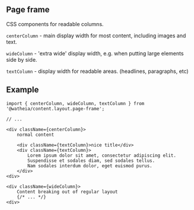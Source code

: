 ## Page frame

CSS components for readable columns.

`centerColumn` - main display width for most content, including images and text.

`wideColumn` - 'extra wide' display width, e.g. when putting large elements side by side.

`textColumn` - display width for readable areas. (headlines, paragraphs, etc)

## Example

```tsx
import { centerColumn, wideColumn, textColumn } from '@watheia/content.layout.page-frame';

// ...

<div className={centerColumn}>
	normal content

	<div className={textColumn}>nice title</div>
	<div className={textColumn}>
		Lorem ipsum dolor sit amet, consectetur adipiscing elit.
		Suspendisse et sodales diam, sed sodales tellus.
		Nam sodales interdum dolor, eget euismod purus.
	</div>
<div>

<div className={wideColumn}>
	Content breaking out of regular layout
	{/* ... */}
<div>
```
